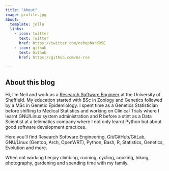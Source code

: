 ```yaml
---
title: "About"
image: profile.jpg
about:
  template: jolla
  links:
    - icon: twitter
      text: Twitter
      href: https://twitter.com/nshephardRSE
    - icon: github
      text: Github
      href: https://github.com/ns-rse

---
```


## About this blog

Hi, I'm Neil and work as a [Research Software Engineer](https://rse.shef.ac.uk) at the University of Sheffield. My
education started with BSc in Zoology and Genetics followed by a MSc in Genetic Epidemiology. I spent time as a Genetics
Statistician before shifting to Medical Statistics and working on Clinical Trials where I learnt GNU/Linux system
administration and R before a stint as a Data Scientist at a telematics company where I not only learnt Python but about
good software development practices.

Here you'll find Research Software Engineering, Git/GitHub/GitLab, GNU/Linux (Gentoo, Arch, OpenWRT), Python, Bash, R,
Statistics, Genetics, Evolution and more.

When not working I enjoy climbing, running, cycling, cooking, hiking, photography, gardening and spending time with my family.
